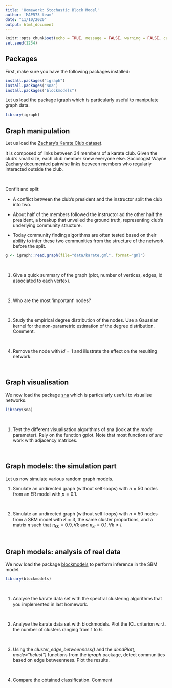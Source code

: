 ```yaml
---
title: 'Homework: Stochastic Block Model'
author: 'MAP573 team'
date: "11/10/2020"
output: html_document
---
```


```r
knitr::opts_chunk$set(echo = TRUE, message = FALSE, warning = FALSE, cache = FALSE)
set.seed(1234)
```

## Packages

First, make sure you have the following packages installed:

```r
install.packages("igraph")
install.packages("sna")
install.packages("blockmodels")
```

Let us load the package [igraph](https://igraph.org/r/) which is particularly useful to manipulate graph data.

```r
library(igraph)
```

## Graph manipulation

Let us load the [Zachary's Karate Club dataset](http://aris.ss.uci.edu/~lin/76.pdf). 

It is composed of links between 34 members of a karate club. Given the club's small size, each club member knew everyone else. Sociologist Wayne Zachary documented pairwise links between members who regularly interacted outside the club.

<br>

Conflit and split:

- A conflict between the club's president and the instructor split the club into two.

- About half of the members followed the instructor ad the other half the president, a breakup that unveiled the ground truth, representing club's underlying community structure.

- Today community finding algorithms are often tested based on their ability to infer these two communities from the structure of the network before the split.

```r
g <- igraph::read.graph(file="data/karate.gml", format="gml")
```

<br>

1) Give a quick summary of the graph (plot, number of vertices, edges, id associated to each vertex).

<br>

2) Who are the most 'important' nodes?


<br>


3) Study the empirical degree distribution of the nodes. Use a Gaussian kernel for the non-parametric estimation of the degree distribution. Comment.

<br>

4) Remove the node with $id=1$ and illustrate the effect on the resulting network.


<br>

## Graph visualisation

We now load the package [sna](https://cran.r-project.org/web/packages/sna/sna.pdf) which is particularly useful to visualise networks.

```r
library(sna)
```

<br>

1) Test the different visualisation algorithms of sna (look at the _mode_ parameter). Rely on the function gplot.
Note that most functions of _sna_ work with adjacency matrices.

<br>

## Graph models: the simulation part

Let us now simulate various random graph models.

1) Simulate an undirected graph (without self-loops) with $n=50$ nodes from an ER model with $p=0.1$.

<br>

2) Simulate an undirected graph (without self-loops) with $n=50$ nodes from a SBM model with $K=3$, the same cluster proportions, and a matrix $\pi$ such that $\pi_{kk}=0.9,\forall k$ and $\pi_{kl}=0.1,\forall k \neq l$.

<br>


## Graph models: analysis of real data

We now load the package [blockmodels](https://cran.r-project.org/web/packages/blockmodels/blockmodels.pdf) to perform inference in the SBM model. 

```r
library(blockmodels)
```

<br>

1) Analyse the karate data set with the spectral clustering algorithms that you implemented in last homework.

<br>

2) Analyse the karate data set with blockmodels. Plot the ICL criterion w.r.t. the number of clusters ranging from $1$ to $6$.

<br>

3) Using the *cluster_edge_betweenness()* and the *dendPlot(, mode="hclust")* functions from the *igraph* package, detect communities based on edge betweenness. Plot the results.

<br>

4) Compare the obtained classification. Comment

<br>
